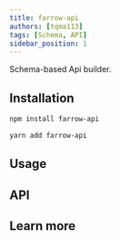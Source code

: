```yaml
---
title: farrow-api
authors: [tqma113]
tags: [Schema, API]
sidebar_position: 1
---
```



Schema-based Api builder.

## Installation

<Tabs groupId="package-tool">
<TabItem value="npm" label="npm">

```bash
npm install farrow-api
```

</TabItem>
<TabItem value="yarn" label="Yarn" default>

```bash
yarn add farrow-api
```

</TabItem>
</Tabs>

## Usage

## API

## Learn more

